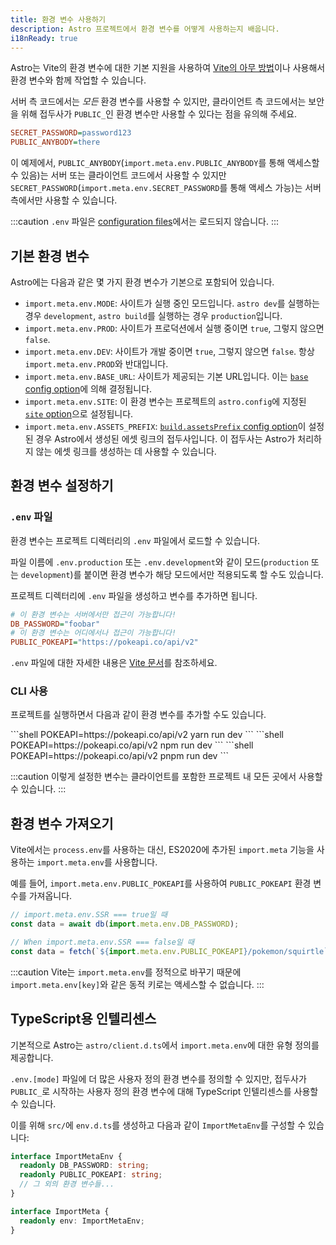 ```yaml
---
title: 환경 변수 사용하기
description: Astro 프로젝트에서 환경 변수를 어떻게 사용하는지 배웁니다.
i18nReady: true
---
```


Astro는 Vite의 환경 변수에 대한 기본 지원을 사용하여 [Vite의 아무 방법](https://vitejs.dev/guide/env-and-mode.html)이나 사용해서 환경 변수와 함께 작업할 수 있습니다.

서버 측 코드에서는 _모든_ 환경 변수를 사용할 수 있지만, 클라이언트 측 코드에서는 보안을 위해 접두사가 `PUBLIC_`인 환경 변수만 사용할 수 있다는 점을 유의해 주세요.

```ini title=".env"
SECRET_PASSWORD=password123
PUBLIC_ANYBODY=there
```

이 예제에서, `PUBLIC_ANYBODY`(`import.meta.env.PUBLIC_ANYBODY`를 통해 액세스할 수 있음)는 서버 또는 클라이언트 코드에서 사용할 수 있지만 `SECRET_PASSWORD`(`import.meta.env.SECRET_PASSWORD`를 통해 액세스 가능)는 서버 측에서만 사용할 수 있습니다.

:::caution
`.env` 파일은 [configuration files](/ko/guides/configuring-astro/#environment-variables)에서는 로드되지 않습니다.
:::

## 기본 환경 변수

Astro에는 다음과 같은 몇 가지 환경 변수가 기본으로 포함되어 있습니다.

- `import.meta.env.MODE`: 사이트가 실행 중인 모드입니다. `astro dev`를 실행하는 경우 `development`, `astro build`를 실행하는 경우 `production`입니다.
- `import.meta.env.PROD`: 사이트가 프로덕션에서 실행 중이면 `true`, 그렇지 않으면 `false`.
- `import.meta.env.DEV`: 사이트가 개발 중이면 `true`, 그렇지 않으면 `false`. 항상 `import.meta.env.PROD`와 반대입니다.
- `import.meta.env.BASE_URL`: 사이트가 제공되는 기본 URL입니다. 이는 [`base` config option](/ko/reference/configuration-reference/#base)에 의해 결정됩니다.
- `import.meta.env.SITE`: 이 환경 변수는 프로젝트의 `astro.config`에 지정된 [`site` option](/ko/reference/configuration-reference/#site)으로 설정됩니다.
- `import.meta.env.ASSETS_PREFIX`: [`build.assetsPrefix` config option](/ko/reference/configuration-reference/#buildassetsprefix)이 설정된 경우 Astro에서 생성된 에셋 링크의 접두사입니다. 이 접두사는 Astro가 처리하지 않는 에셋 링크를 생성하는 데 사용할 수 있습니다.


## 환경 변수 설정하기

### `.env` 파일
환경 변수는 프로젝트 디렉터리의 `.env` 파일에서 로드할 수 있습니다.

파일 이름에 `.env.production` 또는 `.env.development`와 같이 모드(`production` 또는 `development`)를 붙이면 환경 변수가 해당 모드에서만 적용되도록 할 수도 있습니다.

프로젝트 디렉터리에 `.env` 파일을 생성하고 변수를 추가하면 됩니다.

```ini title=".env"
# 이 환경 변수는 서버에서만 접근이 가능합니다!
DB_PASSWORD="foobar"
# 이 환경 변수는 어디에서나 접근이 가능합니다!
PUBLIC_POKEAPI="https://pokeapi.co/api/v2"
```

`.env` 파일에 대한 자세한 내용은 [Vite 문서](https://vitejs.dev/guide/env-and-mode.html#env-files)를 참조하세요.

### CLI 사용
프로젝트를 실행하면서 다음과 같이 환경 변수를 추가할 수도 있습니다.

<PackageManagerTabs>
 <Fragment slot="yarn">
    ```shell
    POKEAPI=https://pokeapi.co/api/v2 yarn run dev
    ```
 </Fragment>
 <Fragment slot="npm">
    ```shell
    POKEAPI=https://pokeapi.co/api/v2 npm run dev
    ```
 </Fragment>
 <Fragment slot="pnpm">
    ```shell
    POKEAPI=https://pokeapi.co/api/v2 pnpm run dev
    ```
 </Fragment>
</PackageManagerTabs>

:::caution
이렇게 설정한 변수는 클라이언트를 포함한 프로젝트 내 모든 곳에서 사용할 수 있습니다.
:::
## 환경 변수 가져오기

Vite에서는 `process.env`를 사용하는 대신, ES2020에 추가된 `import.meta` 기능을 사용하는 `import.meta.env`를 사용합니다.

예를 들어, `import.meta.env.PUBLIC_POKEAPI`를 사용하여 `PUBLIC_POKEAPI` 환경 변수를 가져옵니다.

```js /(?<!//.*)import.meta.env.[A-Z_]+/
// import.meta.env.SSR === true일 때
const data = await db(import.meta.env.DB_PASSWORD);

// When import.meta.env.SSR === false일 때
const data = fetch(`${import.meta.env.PUBLIC_POKEAPI}/pokemon/squirtle`);
```

:::caution
Vite는 `import.meta.env`를 정적으로 바꾸기 때문에 `import.meta.env[key]`와 같은 동적 키로는 액세스할 수 없습니다.
:::

## TypeScript용 인텔리센스

기본적으로 Astro는 `astro/client.d.ts`에서 `import.meta.env`에 대한 유형 정의를 제공합니다. 

`.env.[mode]` 파일에 더 많은 사용자 정의 환경 변수를 정의할 수 있지만, 접두사가 `PUBLIC_`로 시작하는 사용자 정의 환경 변수에 대해 TypeScript 인텔리센스를 사용할 수 있습니다.

이를 위해 `src/`에 `env.d.ts`를 생성하고 다음과 같이 `ImportMetaEnv`를 구성할 수 있습니다:

```ts title="src/env.d.ts"
interface ImportMetaEnv {
  readonly DB_PASSWORD: string;
  readonly PUBLIC_POKEAPI: string;
  // 그 외의 환경 변수들...
}

interface ImportMeta {
  readonly env: ImportMetaEnv;
}
```
